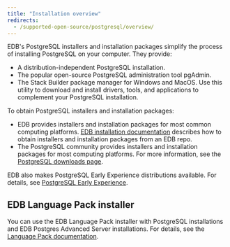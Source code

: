 ```yaml
---
title: "Installation overview"
redirects:
  - /supported-open-source/postgresql/overview/
---
```


EDB's PostgreSQL installers and installation packages simplify the process of installing PostgreSQL on your computer. They provide:

- A distribution-independent PostgreSQL installation.
- The popular open-source PostgreSQL administration tool pgAdmin.
- The Stack Builder package manager for Windows and MacOS. Use this utility to download and install drivers, tools, and applications to complement your PostgreSQL installation.

To obtain PostgreSQL installers and installation packages:
- EDB provides installers and installation packages for most common computing platforms. [EDB installation documentation](installing) describes how to obtain installers and installation packages from an EDB repo.
- The PostgreSQL community provides installers and installation packages for most computing platforms. For more information, see the [PostgreSQL downloads page](https://www.postgresql.org/download/).

EDB also makes PostgreSQL Early Experience distributions available. For details, see [PostgreSQL Early Experience](https://www.enterprisedb.com/postgresql-early-experience).

## EDB Language Pack installer

You can use the EDB Language Pack installer with PostgreSQL installations and EDB Postgres Advanced Server installations. For details, see the [Language Pack documentation](/language_pack/latest/).




